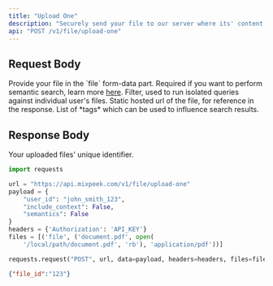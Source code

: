 ```yaml
---
title: "Upload One"
description: "Securely send your file to our server where its' content is extracted, indexed and searchable via /search."
api: "POST /v1/file/upload-one"
---
```


## Request Body

<ParamField body="file" type="file" required>
    Provide your file in the `file` form-data part.
</ParamField>

<ParamField body="semantics" type="boolean">
    Required if you want to perform semantic search, learn more <a href="#">here</a>.
</ParamField>

<ParamField body="user_id" type="string">
    Filter, used to run isolated queries against individual user's files.
</ParamField>

<ParamField body="static_file_path" type="array">
    Static hosted url of the file, for reference in the response.
</ParamField>

<ParamField body="tags" type="array">
    List of *tags* which can be used to influence search results.
</ParamField>

## Response Body

<ParamField body="file_id" type="string">
    Your uploaded files' unique identifier.
</ParamField>

<RequestExample>

```python Python
import requests

url = "https://api.mixpeek.com/v1/file/upload-one"
payload = {
    "user_id": "john_smith_123",
    "include_context": False,
    "semantics": False
}
headers = {'Authorization': 'API_KEY'}
files = [('file', ('document.pdf', open(
    '/local/path/document.pdf', 'rb'), 'application/pdf'))]

requests.request("POST", url, data=payload, headers=headers, files=files)
```

</RequestExample>

<ResponseExample>

```json Response
{"file_id":"123"}
```

</ResponseExample>
